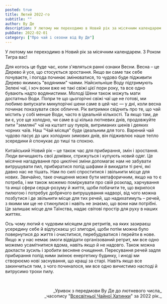```yaml
---
posted: true
title: Лютий 2022-го
subtitle: ""
author: Ву Де
description: У лютому ми переходимо в Новий рік за місячним календарем. З Роком Тигра вас! Для когось це буде час, коли з'являться ранні ознаки Весни...
pubDate: 2022-02-01
category: ["Про чай і сезони від Ву Де"]
---
```


У лютому ми переходимо в Новий рік за місячним календарем. З Роком Тигра вас!

Для когось це буде час, коли з'являться ранні ознаки Весни. Весна – це Дерево й усе, що стосується зростання. Якщо ви саме так себе почуваєте, і погода починає змінюватися, то чудово буде підживити Дерево якимись "водяними" чаями. Найсильніше Воду підтримують Зелені чаї, і хоч вони вже не такі свіжі цієї пори року, та все одно бувають надто водянистими. Молоді Шени також можуть мати достатньо Води. Попри те що цьогорічні свіжі чаї ще не готові, ми любимо випускати минулорічні шени саме в цей час — у дні, коли весна починає показувати своє обличчя. Рік витримки свідчить про те, що чай містить у собі менше Води, часто в ідеальній кількості. Та якщо там, де ви є, усе ще холодно, чи саме в ці кілька лютневих днів, продовжуйте пити "земляні" чаї на кшталт шу пуерів, витриманих шенів і деяких чорних чаїв. Наш "Чай місяця" буде ідеальним для того. Варений чай чудово пасує до цих холодних зимових днів, він підживлює наше тепло зсередини й спонукає до тиші та спокою.

Китайський Новий рік – це також час для прибирання, змін і зростання. Люди вичищають свої домівки, стрижуться і купують новий одяг. Це місячне нагадування про циклічні зміни допомагає нам не забувати витрушувати пил, прибиратися попід шафами й викидати ті речі, які давно нас не тішать. Нам по силі спроститися і звільнити місце для нових. Звичайно, таке очищення може бути метафоричним, якщо на то є потреба, і ми також можемо поміркувати про свій розклад, харчування та инші сфери серця-розуму й життя, щоби побачити те, що вкрилося пилюгою і потребує добрячого витрушування надворі, від чого можна позбутися і де звільнити місце для тих речей, що надихатимуть – речей, з якими ми ще не стикнулися і навіть не знаємо, що вони нам потрібні. Це залишає місце для Таїнства, надає світові простір для руху в наших життях.

Ось чому лютий є чудовим місяцем для ретритів, на яких зазираєш усередину себе й відпускаєш усі злигодні, щоби потім можна було повернутися до життя і очиститися, перебудуватися і перейти в нове. Якщо ж у нас немає змоги відвідати організований ретрит, ми все одно можемо усамітнитися вдома, навіть якщо й не надовго. Також можна докласти зусиль і зробити весняне очищення. Пересування речей задля прибирання попід ними змінює енергетику будинку, і иноді ми створюємо нові заснування, що кращі за старі. Навіть якщо все закинчиться тим, з чого починалося, ми все одно вичистимо насподі й витрусимо трохи пилу.

<p>&nbsp;</p>
<p align="right" style="font-size: 0.9rem;">_Уривок з передмови Ву Де до лютневого числа_<br />_часопису "<a href="http://www.globalteahut.org/" target="_blank" rel="noopener noreferrer">Всесвітньої Чайної Хатинки</a>" за 2022 рік._</p>